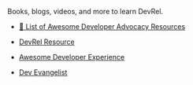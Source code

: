 
Books, blogs, videos, and more to learn DevRel.

- [🥑 List of Awesome Developer Advocacy Resources](https://github.com/dmitryvinn/awesome-dev-advocacy)

- [DevRel Resource](https://gist.github.com/andypiper/7fdb73f9713b7e1f7e5e7ac373f635cb)

- [Awesome Developer Experience](https://github.com/prokopsimek/awesome-developer-experience)

- [Dev Evangelist](https://github.com/thesteve0/devevangelist/blob/master/backgroundreading.asciidoc)